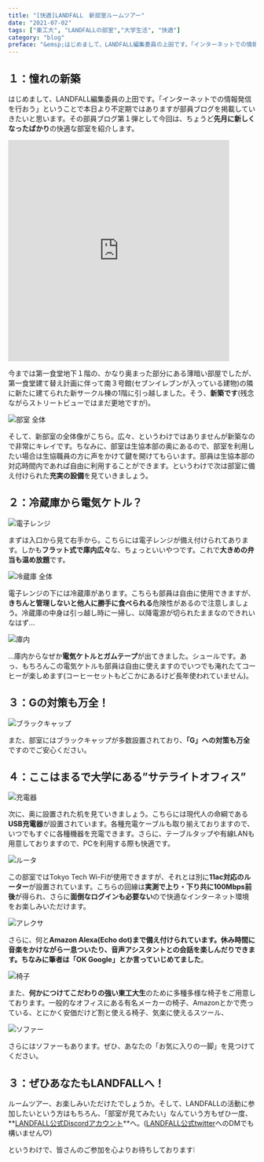 ---
title: "[快適]LANDFALL　新部室ルームツアー"
date: "2021-07-02"
tags: ["東工大", "LANDFALLの部室","大学生活", "快適"]
category: "blog"
preface: "&emsp;はじめまして、LANDFALL編集委員の上田です。「インターネットでの情報発信を行おう」ということで本日より不定期ではありますが部員ブログを掲載していきたいと思います。その部員ブログ第１弾として今回は、ちょうど<b>先月に新しくなったばかり</b>の快適な部室を紹介します。"
---
## １：憧れの新築

はじめまして、LANDFALL編集委員の上田です。「インターネットでの情報発信を行おう」ということで本日より不定期ではありますが部員ブログを掲載していきたいと思います。その部員ブログ第１弾として今回は、ちょうど**先月に新しくなったばかり**の快適な部室を紹介します。

 <iframe src="https://www.google.com/maps/embed?pb=!4v1625059557485!6m8!1m7!1s5kWgGl_C_YbSmj4cmIqlZg!2m2!1d35.60367709841587!2d139.6844598755964!3f233.55186170222984!4f2.6917126388756145!5f0.7820865974627469" width="450" height="450" style="border:0;" allowfullscreen="" loading="lazy"></iframe>

今までは第一食堂地下１階の、かなり奥まった部分にある薄暗い部屋でしたが、第一食堂建て替え計画に伴って南３号館(セブンイレブンが入っている建物)の隣に新たに建てられた新サークル棟の1階に引っ越しました。そう、**新築です**(残念ながらストリートビューではまだ更地ですが)。

![部室 全体](clubroom/overall.jpg)

そして、新部室の全体像がこちら。広々、というわけではありませんが新築なので非常にキレイです。ちなみに、部室は生協本部の奥にあるので、部室を利用したい場合は生協職員の方に声をかけて鍵を開けてもらいます。部員は生協本部の対応時間内であれば自由に利用することができます。というわけで次は部室に備え付けられた**充実の設備**を見ていきましょう。

## ２：冷蔵庫から電気ケトル？

![電子レンジ](clubroom/oven.jpg)

まずは入口から見て右手から。こちらには電子レンジが備え付けられてあります。しかも**フラット式で庫内広々**な、ちょっといいやつです。これで**大きめの弁当も温め放題**です。

![冷蔵庫 全体](clubroom/fridge1.jpg)

電子レンジの下には冷蔵庫があります。こちらも部員は自由に使用できますが、**きちんと管理しないと他人に勝手に食べられる**危険性があるので注意しましょう。冷蔵庫の中身は引っ越し時に一掃し、以降電源が切られたままなのできれいなはず…

![庫内](clubroom/fridge2.jpg)

…庫内からなぜか**電気ケトルとガムテープ**が出てきました。シュールです。あっ、もちろんこの電気ケトルも部員は自由に使えますのでいつでも淹れたてコーヒーが楽しめます(コーヒーセットもどこかにあるけど長年使われていません)。

## ３：Gの対策も万全！

![ブラックキャップ](clubroom/mothball.jpg)

また、部室にはブラックキャップが多数設置されており、**「G」への対策も万全**ですのでご安心ください。

## ４：ここはまるで大学にある”サテライトオフィス”

![充電器](clubroom/charging.jpg)

次に、奥に設置された机を見ていきましょう。こちらには現代人の命綱である**USB充電器**が設置されています。各種充電ケーブルも取り揃えておりますので、いつでもすぐに各種機器を充電できます。さらに、テーブルタップや有線LANも用意しておりますので、PCを利用する際も快適です。

![ルータ](clubroom/rt.jpg)

この部室ではTokyo Tech Wi-Fiが使用できますが、それとは別に**11ac対応のルーター**が設置されています。こちらの回線は**実測で上り・下り共に100Mbps前後**が得られ、さらに**面倒なログインも必要ない**ので快適なインターネット環境をお楽しみいただけます。

![アレクサ](clubroom/alexa.jpg)

さらに、何と**Amazon Alexa(Echo dot)**まで備え付けられています。休み時間に音楽をかけながら一息ついたり、音声アシスタントとの会話を楽しんだりできます。ちなみに筆者は**「OK Google」とか言っていじめてました**。

![椅子](clubroom/chair.jpg)

また、**何かにつけてこだわりの強い東工大生**のために多種多様な椅子をご用意しております。一般的なオフィスにある有名メーカーの椅子、Amazonとかで売っている、とにかく安価だけど割と使える椅子、気楽に使えるスツール、

![ソファー](clubroom/sofa.jpg)

さらにはソファーもあります。ぜひ、あなたの「お気に入りの一脚」を見つけてください。

## ３：ぜひあなたもLANDFALLへ！

ルームツアー、お楽しみいただけたでしょうか。そして、LANDFALLの活動に参加したいという方はもちろん、「部室が見てみたい」なんていう方もぜひ一度、**[LANDFALL公式Discordアカウント](https://discord.gg/v5YGJnyG)**へ。([LANDFALL公式twitter](https://twitter.com/landfall_pr)へのDMでも構いません♡)

というわけで、皆さんのご参加を心よりお待ちしております❕
